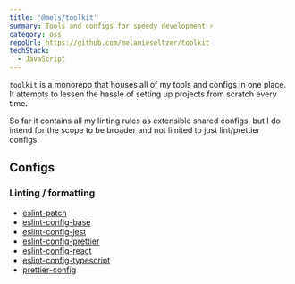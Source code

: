 ```yaml
---
title: '@mels/toolkit'
summary: Tools and configs for speedy development ⚡️
category: oss
repoUrl: https://github.com/melanieseltzer/toolkit
techStack:
  - JavaScript
---
```


`toolkit` is a monorepo that houses all of my tools and configs in one place. It attempts to lessen the hassle of setting up projects from scratch every time.

So far it contains all my linting rules as extensible shared configs, but I do intend for the scope to be broader and not limited to just lint/prettier configs.

## Configs

### Linting / formatting

- [eslint-patch](https://github.com/melanieseltzer/toolkit/tree/main/packages/eslint-patch#readme)
- [eslint-config-base](https://github.com/melanieseltzer/toolkit/tree/main/packages/eslint-config-base#readme)
- [eslint-config-jest](https://github.com/melanieseltzer/toolkit/tree/main/packages/eslint-config-jest#readme)
- [eslint-config-prettier](https://github.com/melanieseltzer/toolkit/tree/main/packages/eslint-config-prettier#readme)
- [eslint-config-react](https://github.com/melanieseltzer/toolkit/tree/main/packages/eslint-config-react#readme)
- [eslint-config-typescript](https://github.com/melanieseltzer/toolkit/tree/main/packages/eslint-config-typescript#readme)
- [prettier-config](https://github.com/melanieseltzer/toolkit/tree/main/packages/prettier-config#readme)
